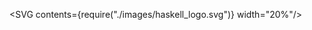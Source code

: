 

<SVG contents={require("./images/haskell_logo.svg")} width="20%"/>
<Title contents="GADTs"/>

```haskell
{-# LANGUAGE GADTs #-}

data Empty
data NonEmpty

data List n a where
  Nil :: List Empty a
  Cons :: a -> List n a -> List NonEmpty a
```

---

## Table of contents

- Introduction
- Usecases/examples
- Questions

---

## So.. "GADTs"? 🤔

- = `Generalized` algebraic data types
- Powerful Haskell extension (10+ years old)
- Constructors: richer types allowed

---

## New syntax (1)

```haskell
data Dog = Dog Name Age

-- vs.

data Dog where
  Dog :: Name -> Age -> Dog
```

- Both declarations are equivalent
- GADT syntax: explicit type signatures

---

## New syntax (2)

```haskell
data Maybe a = Nothing
             | Just a

-- vs.

data Maybe a where
  Nothing :: Maybe a
  Just :: a -> Maybe a
```

- Type variables are also allowed

---

## New syntax (3)

```haskell
data Either a b = Left a | Right b

-- vs.

data Either a b where
  Left :: a -> Either a b
  Right :: b -> Either a b
```

---

```haskell Revisiting lists
{-# LANGUAGE GADTs #-}

data Empty
data NonEmpty

data List n a where
  Nil :: List Empty a
  Cons :: a -> List n a -> List NonEmpty a

head :: List NonEmpty a -> a
head (Cons a _) = a
----
1 > Required language pragma
3:4 > Empty data types for carrying info on type level
6:8 > List in GADT form
10:11 > Example function using lists
```

```notes
Actual length instead of Empty/NonEmpty can be stored as well
```

---

## Zooming in on the head function

```haskell
head :: List NonEmpty a -> a
head (Cons a _) = a
```

- Compiler can now check for non-empty lists `everywhere`
- &#x21b3; = compile time proof
- Pattern match needed for Nil?
- What if we wanted first 2 elements?

```notes
- First question = trick question, it's not possible due to type mismatch (Empty vs NonEmpty)
- This function is total (defined for every possible input of that type).
- Last point: needs extra information on type level (actual size of the list)
```

---

## Example: check if list empty

```haskell
isEmpty :: List n a -> Bool
isEmpty Nil = True
isEmpty (Cons _ _) = False
```

- Not interested in the "n" parameter now

```notes
In fact, doesn't compile without this type signature due to how inference works for GADTs.
(n would be inferred to be Empty because of first pattern match)
```

---

```haskell Example: Heterogeneous lists
{-# LANGUAGE DataKinds, TypeOperators #-}

data HList as where
  End :: HList '[]
  (:::) :: a -> HList as -> HList (a ': as)

infixr 5 :::

myList :: HList '[Bool, Int]
myList = True ::: 42 ::: End
----
1 > Extra extensions needed
3:5 > Definition of HList
7 > Make ::: right associative (same as : for lists)
9:10 > Usage
```

```notes
- DataKinds: Use data constructors on type level, results in a kind different than Type / *.
- TypeOperators: Allows using operators on type level
```

---

```haskell Example: Evaluating expressions
data Expr = Number Int
          | Sum Expr Expr
          | Boolean Bool
          | And Expr Expr


eval :: Expr -> Either Int Bool
eval (Number n) = Left n
eval (Boolean b) = Right b
eval (Sum e1 e2) = case (eval e1, eval e2) of
  (Left n1, Left n2) -> n1 + n2
  _ -> _  -- ???
eval (And e1 e2) = case (eval e1, eval e2) of
  (Right b1, Right b2) -> b1 && b2
  _ -> _  -- ???


data Expr a where
  Number :: Int -> Expr Int
  Boolean :: Bool -> Expr Bool
  Sum :: Expr Int -> Expr Int -> Expr Int
  And :: Expr Bool -> Expr Bool -> Expr Bool


eval :: Expr a -> a
eval (Number n) = n
eval (Boolean b) = b
eval (Sum e1 e2) = eval n1 + eval n2
eval (And e1 e2) = eval n1 && eval n2
----
1:2 > A data type for expressions (with integers)
1:4 > Adding Bools: allows invalid Exprs to be created
7:15 > Naive eval function
18:22 > GADT approach: Store result type on type level
24:29 > eval: trivial to implement, more type safe
```

---

```haskell Example: type checking / inference
data Expr = Number Int
          | Sum Expr Expr
          | Boolean Bool
          | And Expr Expr

data TExpr a where
  TNumber :: Int -> TExpr Int
  TBoolean :: Bool -> TExpr Bool
  TSum :: TExpr Int -> TExpr Int -> TExpr Int
  TAnd :: TExpr Bool -> TExpr Bool -> TExpr Bool

data Tag ty where
  TagBool :: Tag Bool
  TagInt :: Tag Int

data TypedExpr where
  TypedExpr :: Tag ty -> TExpr ty -> TypedExpr

data TypeError = TypeMismatch

-- Can also be seen as a "parse"-like function for input data
infer :: Expr -> Either TypeError TypedExpr
infer (Number n) = pure $ TypedExpr TagInt (TNumber n)
infer (Boolean b) = pure $ TypedExpr TagBool (TBool b)
infer (Sum e1 e2) = do
  TypedExpr t1 e1' <- infer e1
  TypedExpr t2 e2' <- infer e2
  case (t1, t2) of
    (TagInt, TagInt) -> pure $ TypedExpr TagInt (TSum e1' e2')
    _ -> throwError TypeMismatch
infer (And e1 e2) = do
  TypedExpr t1 e1' <- infer e1
  TypedExpr t2 e2' <- infer e2
  case (t1, t2) of
    (TagBool, TagBool) -> pure $ TypedExpr TagBool (TAnd e1' e2')
    _ -> throwError TypeMismatch
----
1:10 > Same datatypes as before
12:14 > Helper type with values for all possible types in TExpr
16:17 > Wrapper GADT for bundling a Tag and TExpr
19 > A data type for all possible type errors
21:22 > Type of "infer"
23:24 > Inferring Numbers and Booleans
25:30 > Inferring Sum
28, 29[1:6] > Pattern matching brings extra information in scope
31:36 > Inferring And
```

---

## Conclusion

- Expressivity greatly increased
- Compile time proofs
- Useful for making impossible states impossible
- Comes at a cost
  - Gradual introduction
  - Use in most critical parts

---

## Links

- [GHC user manual on GADTs](https://downloads.haskell.org/~ghc/latest/docs/html/users_guide/glasgow_exts.html#extension-GADTs)
- [Haskell wiki](https://en.wikibooks.org/wiki/Haskell/GADT)
- [LambdaConf talk (R. Eisenberg)](https://www.youtube.com/watch?v=6snteFntvjM)
- [What I wish I knew when I was learning Haskell: GADTs](http://dev.stephendiehl.com/hask/#gadts)
- [Parse, don't validate](https://lexi-lambda.github.io/blog/2019/11/05/parse-don-t-validate/)
- [Dependent types in Haskell (S. Weirich)](https://www.youtube.com/watch?v=wNa3MMbhwS4)

---

## Next time

- Free monads?
- Anatomy of a Haskell library?
- Recursion schemes?

